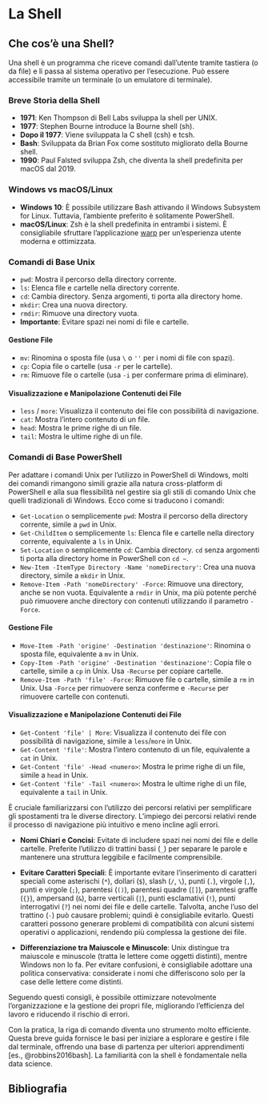# La Shell {#sec-apx-shell}

## Che cos'è una Shell?

Una shell è un programma che riceve comandi dall'utente tramite tastiera (o da file) e li passa al sistema operativo per l'esecuzione. Può essere accessibile tramite un terminale (o un emulatore di terminale).

### Breve Storia della Shell

- **1971**: Ken Thompson di Bell Labs sviluppa la shell per UNIX.
- **1977**: Stephen Bourne introduce la Bourne shell (sh).
- **Dopo il 1977**: Viene sviluppata la C shell (csh) e tcsh.
- **Bash**: Sviluppata da Brian Fox come sostituto migliorato della Bourne shell.
- **1990**: Paul Falsted sviluppa Zsh, che diventa la shell predefinita per macOS dal 2019.

### Windows vs macOS/Linux

- **Windows 10**: È possibile utilizzare Bash attivando il Windows Subsystem for Linux. Tuttavia, l'ambiente preferito è solitamente PowerShell.
- **macOS/Linux**: Zsh è la shell predefinita in entrambi i sistemi. È consigliabile sfruttare l'applicazione [warp](https://www.warp.dev/) per un'esperienza utente moderna e ottimizzata.

### Comandi di Base Unix

- `pwd`: Mostra il percorso della directory corrente.
- `ls`: Elenca file e cartelle nella directory corrente.
- `cd`: Cambia directory. Senza argomenti, ti porta alla directory home.
- `mkdir`: Crea una nuova directory.
- `rmdir`: Rimuove una directory vuota.
- **Importante**: Evitare spazi nei nomi di file e cartelle.

#### Gestione File

- `mv`: Rinomina o sposta file (usa `\` o `''` per i nomi di file con spazi).
- `cp`: Copia file o cartelle (usa `-r` per le cartelle).
- `rm`: Rimuove file o cartelle (usa `-i` per confermare prima di eliminare).

#### Visualizzazione e Manipolazione Contenuti dei File

- `less` / `more`: Visualizza il contenuto dei file con possibilità di navigazione.
- `cat`: Mostra l'intero contenuto di un file.
- `head`: Mostra le prime righe di un file.
- `tail`: Mostra le ultime righe di un file.

### Comandi di Base PowerShell

Per adattare i comandi Unix per l'utilizzo in PowerShell di Windows, molti dei comandi rimangono simili grazie alla natura cross-platform di PowerShell e alla sua flessibilità nel gestire sia gli stili di comando Unix che quelli tradizionali di Windows. Ecco come si traducono i comandi:

- `Get-Location` o semplicemente `pwd`: Mostra il percorso della directory corrente, simile a `pwd` in Unix.
- `Get-ChildItem` o semplicemente `ls`: Elenca file e cartelle nella directory corrente, equivalente a `ls` in Unix.
- `Set-Location` o semplicemente `cd`: Cambia directory. `cd` senza argomenti ti porta alla directory home in PowerShell con `cd ~`.
- `New-Item -ItemType Directory -Name 'nomeDirectory'`: Crea una nuova directory, simile a `mkdir` in Unix.
- `Remove-Item -Path 'nomeDirectory' -Force`: Rimuove una directory, anche se non vuota. Equivalente a `rmdir` in Unix, ma più potente perché può rimuovere anche directory con contenuti utilizzando il parametro `-Force`.

#### Gestione File

- `Move-Item -Path 'origine' -Destination 'destinazione'`: Rinomina o sposta file, equivalente a `mv` in Unix.
- `Copy-Item -Path 'origine' -Destination 'destinazione'`: Copia file o cartelle, simile a `cp` in Unix. Usa `-Recurse` per copiare cartelle.
- `Remove-Item -Path 'file' -Force`: Rimuove file o cartelle, simile a `rm` in Unix. Usa `-Force` per rimuovere senza conferme e `-Recurse` per rimuovere cartelle con contenuti.

#### Visualizzazione e Manipolazione Contenuti dei File

- `Get-Content 'file' | More`: Visualizza il contenuto dei file con possibilità di navigazione, simile a `less`/`more` in Unix.
- `Get-Content 'file'`: Mostra l'intero contenuto di un file, equivalente a `cat` in Unix.
- `Get-Content 'file' -Head <numero>`: Mostra le prime righe di un file, simile a `head` in Unix.
- `Get-Content 'file' -Tail <numero>`: Mostra le ultime righe di un file, equivalente a `tail` in Unix.

::: {.callout-tip}

È cruciale familiarizzarsi con l'utilizzo dei percorsi relativi per semplificare gli spostamenti tra le diverse directory. L'impiego dei percorsi relativi rende il processo di navigazione più intuitivo e meno incline agli errori.

- **Nomi Chiari e Concisi**: Evitate di includere spazi nei nomi dei file e delle cartelle. Preferite l'utilizzo di trattini bassi (`_`) per separare le parole e mantenere una struttura leggibile e facilmente comprensibile.

- **Evitare Caratteri Speciali**: È importante evitare l'inserimento di caratteri speciali come asterischi (`*`), dollari (`$`), slash (`/`, `\`), punti (`.`), virgole (`,`), punti e virgole (`;`), parentesi (`()`), parentesi quadre (`[]`), parentesi graffe (`{}`), ampersand (`&`), barre verticali (`|`), punti esclamativi (`!`), punti interrogativi (`?`) nei nomi dei file e delle cartelle. Talvolta, anche l'uso del trattino (`-`) può causare problemi; quindi è consigliabile evitarlo. Questi caratteri possono generare problemi di compatibilità con alcuni sistemi operativi o applicazioni, rendendo più complessa la gestione dei file.

- **Differenziazione tra Maiuscole e Minuscole**: Unix distingue tra maiuscole e minuscole (tratta le lettere come oggetti distinti), mentre Windows non lo fa. Per evitare confusioni, è consigliabile adottare una politica conservativa: considerate i nomi che differiscono solo per la case delle lettere come distinti.

Seguendo questi consigli, è possibile ottimizzare notevolmente l'organizzazione e la gestione dei propri file, migliorando l'efficienza del lavoro e riducendo il rischio di errori.
:::

Con la pratica, la riga di comando diventa uno strumento molto efficiente. Questa breve guida fornisce le basi per iniziare a esplorare e gestire i file dal terminale, offrendo una base di partenza per ulteriori apprendimenti [es., @robbins2016bash]. La familiarità con la shell è fondamentale nella data science.

## Bibliografia {.unnumbered}

